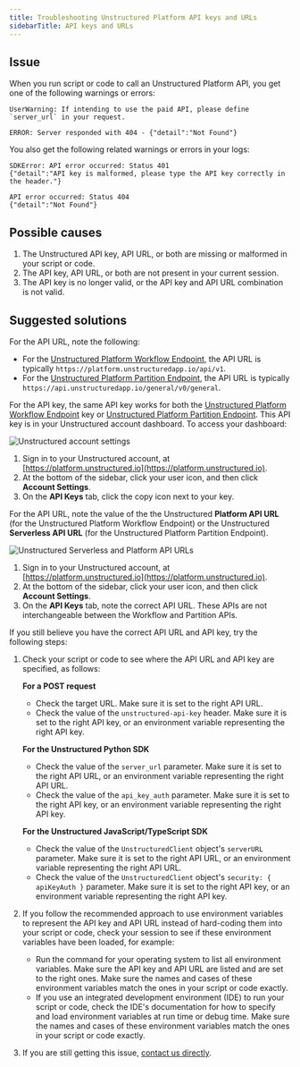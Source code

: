 ```yaml
---
title: Troubleshooting Unstructured Platform API keys and URLs
sidebarTitle: API keys and URLs
---
```


## Issue

When you run script or code to call an Unstructured Platform API, you get one of the following warnings or errors:

```
UserWarning: If intending to use the paid API, please define `server_url` in your request.
```

```
ERROR: Server responded with 404 - {"detail":"Not Found"}
```

You also get the following related warnings or errors in your logs:

```
SDKError: API error occurred: Status 401
{"detail":"API key is malformed, please type the API key correctly in the header."}
```

```
API error occurred: Status 404
{"detail":"Not Found"}
```

## Possible causes

1. The Unstructured API key, API URL, or both are missing or malformed in your script or code.
2. The API key, API URL, or both are not present in your current session.
3. The API key is no longer valid, or the API key and API URL combination is not valid.

## Suggested solutions

For the API URL, note the following:

- For the [Unstructured Platform Workflow Endpoint](/platform-api/api/overview), the API URL is typically `https://platform.unstructuredapp.io/api/v1`.
- For the [Unstructured Platform Partition Endpoint](/platform-api/partition-api/overview), the API URL is typically `https://api.unstructuredapp.io/general/v0/general`.

For the API key, the same API key works for both the [Unstructured Platform Workflow Endpoint](/platform-api/api/overview) key or [Unstructured Platform Partition Endpoint](/platform-api/partition-api/overview). This API key is in your Unstructured account dashboard. To access your dashboard:

  ![Unstructured account settings](/img/platform/AccountSettings.png)

  1. Sign in to your Unstructured account, at [https://platform.unstructured.io](https://platform.unstructured.io).
  2. At the bottom of the sidebar, click your user icon, and then click **Account Settings**.
  3. On the **API Keys** tab, click the copy icon next to your key.
  
For the API URL, note the value of the the Unstructured **Platform API URL** (for the Unstructured Platform Workflow Endpoint) or the Unstructured **Serverless API URL** (for the Unstructured Platform Partition Endpoint). 

  ![Unstructured Serverless and Platform API URLs](/img/platform/ServerlessPlatformAPIURL.png)

  1. Sign in to your Unstructured account, at [https://platform.unstructured.io](https://platform.unstructured.io).
  2. At the bottom of the sidebar, click your user icon, and then click **Account Settings**.
  3. On the **API Keys** tab, note the correct API URL. These APIs are not interchangeable between the Workflow and Partition APIs.

If you still believe you have the correct API URL and API key, try the following steps:

1. Check your script or code to see where the API URL and API key are specified, as follows:

   **For a POST request**

   - Check the target URL. Make sure it is set to the right API URL.
   - Check the value of the `unstructured-api-key` header. Make sure it is set to the right API key, or an environment variable representing the right API key.

   **For the Unstructured Python SDK**

   - Check the value of the `server_url` parameter. Make sure it is set to the right API URL, or an environment variable representing the right API URL.
   - Check the value of the `api_key_auth` parameter. Make sure it is set to the right API key, or an environment variable representing the right API key.

   **For the Unstructured JavaScript/TypeScript SDK**

   - Check the value of the `UnstructuredClient` object's `serverURL` parameter. Make sure it is set to the right API URL, or an environment variable representing the right API URL.
   - Check the value of the `UnstructuredClient` object's `security: { apiKeyAuth }` parameter. Make sure it is set to the right API key, or an environment variable representing the right API key.
     
2. If you follow the recommended approach to use environment variables to represent the API key and API URL instead of hard-coding them into your script or code, check your session to see if these environment variables have been loaded, for example:

   - Run the command for your operating system to list all environment variables. Make sure the API key and API URL are listed and are set to the right ones. Make sure the names and cases of these environment variables match the ones in your script or code exactly.
   - If you use an integrated development environment (IDE) to run your script or code, check the IDE's documentation for how to specify and load environment variables at run time or debug time. Make sure the names and cases of these environment variables match the ones in your script or code exactly.

3. If you are still getting this issue, [contact us directly](https://unstructured.io/contact).

